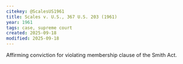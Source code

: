 ```yaml
---
citekey: @ScalesUS1961
title: Scales v. U.S., 367 U.S. 203 (1961)
year: 1961
tags: case, supreme court 
created: 2025-09-18
modified: 2025-09-18
---
```


Affirming conviction for violating membership clause of the Smith Act. 